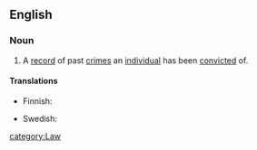 ==English==

===Noun===
{{en-noun|sg=[[criminal]] [[record]]}}

# A [[record]] of past [[crime]]s an [[individual]] has been [[convict]]ed of.

====Translations====
{{trans-top|a record of past crimes}}
* Finnish: {{t-|fi|rikosrekisteri}}
{{trans-mid}}
* Swedish: {{t-|sv|brottsregister|n}}
{{trans-bottom}}

[[category:Law]]